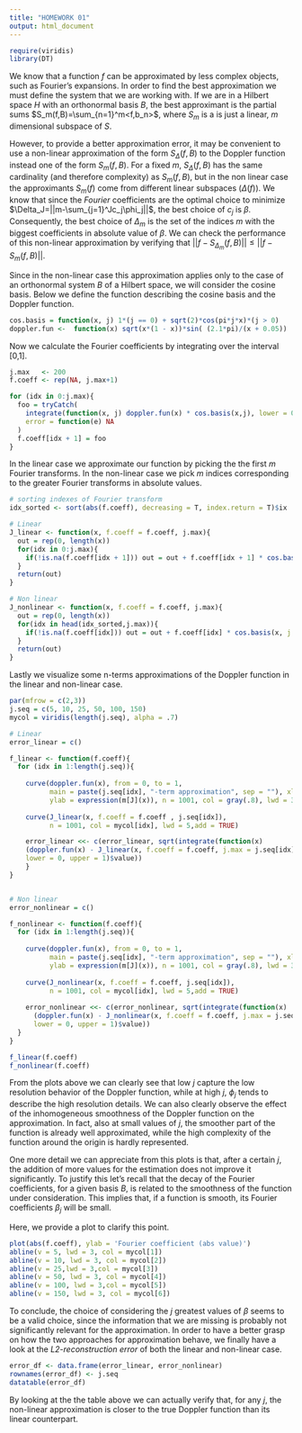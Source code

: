 ```yaml
---
title: "HOMEWORK 01"
output: html_document
---
```


```r

require(viridis) 
library(DT)

```

We know that a function $f$ can be approximated by less complex objects, such as Fourier's expansions. In order to find the best approximation we must define the system that we are working with. If we are in a Hilbert space $H$ with an orthonormal basis $B$, the best approximant is the partial sums $S_m(f,B)=\sum_{n=1}^m<f,b_n>$, where $S_m$ is a is just a linear, $m$ dimensional subspace of $S$. 

However, to provide a better approximation error, it may be convenient to use a non-linear approximation of the form $S_{\Delta}(f, B)$ to the Doppler function instead one of the form $S_m(f, B)$. 
For a fixed $m$, $S_{\Delta}(f, B)$ has the same cardinality (and therefore complexity) as $S_m(f, B)$, but in the non linear case the approximants $S_m(f)$ come from different linear subspaces ($\Delta(f)$).
We know that since the *Fourier* coefficients are the optimal choice to minimize $\Delta_J=||m-\sum_{j=1}^Jc_j\phi_j||$, the best choice of $c_j$ is $\beta$. Consequently, the best choice of $\Delta_m$ is the set of the indices $m$ with the biggest coefficients in absolute value of $\beta$. We can check the performance of this non-linear approximation by verifying that $||f-S_{\Delta_m}(f,B)|| \leq ||f-S_m(f,B)||$. 


Since in the non-linear case this approximation applies only to the case of an orthonormal system $B$ of a Hilbert space, we will consider the cosine basis. Below we define the function describing the cosine basis and the Doppler function.

```r

cos.basis = function(x, j) 1*(j == 0) + sqrt(2)*cos(pi*j*x)*(j > 0)
doppler.fun <-  function(x) sqrt(x*(1 - x))*sin( (2.1*pi)/(x + 0.05))

```

Now we calculate the Fourier coefficients by integrating over the interval [0,1]. 

```r

j.max   <- 200
f.coeff <- rep(NA, j.max+1)

for (idx in 0:j.max){
  foo = tryCatch(
    integrate(function(x, j) doppler.fun(x) * cos.basis(x,j), lower = 0, upper = 1, j = idx)$value,
    error = function(e) NA
  )
  f.coeff[idx + 1] = foo
}

```

In the linear case we approximate our function by picking the the first $m$ Fourier transforms. In the non-linear case we pick $m$ indices corresponding to the greater Fourier transforms in absolute values.

```r

# sorting indexes of Fourier transform
idx_sorted <- sort(abs(f.coeff), decreasing = T, index.return = T)$ix

# Linear
J_linear <- function(x, f.coeff = f.coeff, j.max){
  out = rep(0, length(x))
  for(idx in 0:j.max){
    if(!is.na(f.coeff[idx + 1])) out = out + f.coeff[idx + 1] * cos.basis(x, j = idx)
  }
  return(out)
}

# Non linear
J_nonlinear <- function(x, f.coeff = f.coeff, j.max){
  out = rep(0, length(x))
  for(idx in head(idx_sorted,j.max)){
    if(!is.na(f.coeff[idx])) out = out + f.coeff[idx] * cos.basis(x, j = idx-1)
  }
  return(out)
}

```

Lastly we visualize some n-terms approximations of the Doppler function in the linear and non-linear case.

```r

par(mfrow = c(2,3))
j.seq = c(5, 10, 25, 50, 100, 150)
mycol = viridis(length(j.seq), alpha = .7)

# Linear
error_linear = c()

f_linear <- function(f.coeff){
  for (idx in 1:length(j.seq)){
     
    curve(doppler.fun(x), from = 0, to = 1, 
          main = paste(j.seq[idx], "-term approximation", sep = ""), xlab = "", 
          ylab = expression(m[J](x)), n = 1001, col = gray(.8), lwd = 3)
    
    curve(J_linear(x, f.coeff = f.coeff , j.seq[idx]),
          n = 1001, col = mycol[idx], lwd = 5,add = TRUE)

    error_linear <<- c(error_linear, sqrt(integrate(function(x) 
    (doppler.fun(x) - J_linear(x, f.coeff = f.coeff, j.max = j.seq[idx]) )^2, 
    lower = 0, upper = 1)$value))
    }
}


# Non linear
error_nonlinear = c()

f_nonlinear <- function(f.coeff){
  for (idx in 1:length(j.seq)){
    
    curve(doppler.fun(x), from = 0, to = 1, 
          main = paste(j.seq[idx], "-term approximation", sep = ""), xlab = "", 
          ylab = expression(m[J](x)), n = 1001, col = gray(.8), lwd = 3)
    
    curve(J_nonlinear(x, f.coeff = f.coeff, j.seq[idx]), 
          n = 1001, col = mycol[idx], lwd = 5,add = TRUE)
    
    error_nonlinear <<- c(error_nonlinear, sqrt(integrate(function(x) 
      (doppler.fun(x) - J_nonlinear(x, f.coeff = f.coeff, j.max = j.seq[idx]) )^2, 
      lower = 0, upper = 1)$value))
  }
}

f_linear(f.coeff)
f_nonlinear(f.coeff)

```

From the plots above we can clearly see that low $j$ capture the low resolution behavior of the Doppler function, while at high $j$, $\phi_j$ tends to describe the high resolution details.
We can also clearly observe the effect of the inhomogeneous smoothness of the Doppler function on the approximation. In fact, also at small values of $j$, the smoother part of the function is already well approximated, while the high complexity of the function around the origin is hardly represented.

One more detail we can appreciate from this plots is that, after a certain $j$, the addition of more values for the estimation does not improve it significantly. To justify this let's recall that the decay of the Fourier coefficients, for a given basis $B$, is related to the smoothness of the function under consideration. This implies that, if a function is smooth, its Fourier coefficients $\beta_j$ will be small. 

Here, we provide a plot to clarify this point.

```r

plot(abs(f.coeff), ylab = 'Fourier coefficient (abs value)')
abline(v = 5, lwd = 3, col = mycol[1])
abline(v = 10, lwd = 3, col = mycol[2])
abline(v = 25,lwd = 3,col = mycol[3])
abline(v = 50, lwd = 3, col = mycol[4])
abline(v = 100, lwd = 3,col = mycol[5])
abline(v = 150, lwd = 3, col = mycol[6])
```

To conclude, the choice of considering the $j$ greatest values of $\beta$ seems to be a valid choice, since the information that we are missing is probably not significantly relevant for the approximation. In order to have a better grasp on how the two approaches for approximation behave, we finally have a look at the *L2-reconstruction error* of both the linear and non-linear case.

```r

error_df <- data.frame(error_linear, error_nonlinear)
rownames(error_df) <- j.seq
datatable(error_df)

```

By looking at the the table above we can actually verify that, for any $j$, the non-linear approximation is closer to the true Doppler function than its linear counterpart. 



